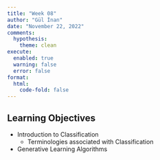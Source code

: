 ```yaml
---
title: "Week 08"
author: "Gül İnan"
date: "November 22, 2022"
comments:
  hypothesis: 
    theme: clean
execute: 
  enabled: true
  warning: false
  error: false
format: 
  html:
    code-fold: false
---
```


## Learning Objectives

-  Introduction to Classification
    -   Terminologies associated with Classification
-   Generative Learning Algorithms

